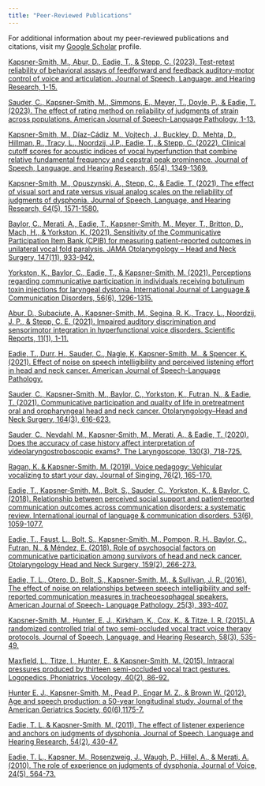 ```yaml
---
title: "Peer-Reviewed Publications"
---
```


For additional information about my peer-reviewed publications and citations, visit my [Google Scholar](https://scholar.google.com/citations?user=8ShCV5sAAAAJ&hl=en) profile.

[Kapsner-Smith, M., Abur, D., Eadie, T., & Stepp, C. (2023). Test-retest reliability of behavioral assays of feedforward and feedback auditory-motor control of voice and articulation. Journal of Speech, Language, and Hearing Research, 1-15.](https://pubs.asha.org/doi/full/10.1044/2023_JSLHR-23-00038)

[Sauder, C., Kapsner-Smith, M., Simmons, E., Meyer, T., Doyle, P., & Eadie, T. (2023). The effect of rating method on reliability of judgments of strain across populations. American Journal of Speech-Language Pathology, 1-13.](https://pubs.asha.org/doi/10.1044/2023_AJSLP-23-00174)

[Kapsner-Smith, M., Díaz-Cádiz, M., Vojtech, J., Buckley, D., Mehta, D., Hillman, R., Tracy, L., Noordzij, J.P., Eadie, T., & Stepp, C. (2022). Clinical cutoff scores for acoustic indices of vocal hyperfunction that combine relative fundamental frequency and cepstral peak prominence. Journal of Speech, Language, and Hearing Research, 65(4), 1349-1369.](https://www.ncbi.nlm.nih.gov/pmc/articles/PMC9499364/)

[Kapsner-Smith, M., Opuszynski, A., Stepp, C., & Eadie, T. (2021). The effect of visual sort and rate versus visual analog scales on the reliability of judgments of dysphonia. Journal of Speech, Language, and Hearing Research, 64(5), 1571-1580.](https://www.ncbi.nlm.nih.gov/pmc/articles/PMC8608224/)

[Baylor, C., Merati, A., Eadie, T., Kapsner-Smith, M., Meyer, T., Britton, D., Mach, H., & Yorkston, K. (2021). Sensitivity of the Communicative Participation Item Bank (CPIB) for measuring patient-reported outcomes in unilateral vocal fold paralysis. JAMA Otolaryngology – Head and Neck Surgery, 147(11), 933-942.](https://jamanetwork.com/journals/jamaotolaryngology/article-abstract/2784324)

[Yorkston, K., Baylor, C., Eadie, T., & Kapsner-Smith, M. (2021). Perceptions regarding communicative participation in individuals receiving botulinum toxin injections for laryngeal dystonia. International Journal of Language & Communication Disorders, 56(6), 1296-1315.](https://onlinelibrary.wiley.com/doi/abs/10.1111/1460-6984.12668)

[Abur, D., Subaciute, A., Kapsner-Smith, M., Segina, R. K., Tracy, L., Noordzij, J. P., & Stepp, C. E. (2021). Impaired auditory discrimination and sensorimotor integration in hyperfunctional voice disorders. Scientific Reports, 11(1), 1-11.](https://www.nature.com/articles/s41598-021-92250-8)

[Eadie, T., Durr, H., Sauder, C., Nagle, K, Kapsner-Smith, M., & Spencer, K. (2021). Effect of noise on speech intelligibility and perceived listening effort in head and neck cancer. American Journal of Speech-Language Pathology.](https://www.ncbi.nlm.nih.gov/pmc/articles/PMC8702834/)

[Sauder, C., Kapsner-Smith, M., Baylor, C., Yorkston, K., Futran, N., & Eadie, T. (2021). Communicative participation and quality of life in pretreatment oral and oropharyngeal head and neck cancer. Otolaryngology–Head and Neck Surgery, 164(3), 616-623.](https://www.ncbi.nlm.nih.gov/pmc/articles/PMC7933052/)

[Sauder, C., Nevdahl, M., Kapsner‐Smith, M., Merati, A., & Eadie, T. (2020). Does the accuracy of case history affect interpretation of videolaryngostroboscopic exams?. The Laryngoscope, 130(3), 718-725.](https://onlinelibrary.wiley.com/doi/abs/10.1002/lary.28081)

[Ragan, K. & Kapsner-Smith, M. (2019). Voice pedagogy: Vehicular vocalizing to start your day. Journal of Singing, 76(2), 165-170.](https://kariragan.com/wp-content/uploads/2013/03/Vehicular-Vocalizing-to-Start-Your-Day-JOS-2019.pdf)

[Eadie, T., Kapsner‐Smith, M., Bolt, S., Sauder, C., Yorkston, K., & Baylor, C. (2018). Relationship between perceived social support and patient‐reported communication outcomes across communication disorders: a systematic review. International journal of language & communication disorders, 53(6), 1059-1077.](https://www.ncbi.nlm.nih.gov/pmc/articles/PMC7335018/)

[Eadie, T., Faust, L., Bolt, S., Kapsner-Smith, M., Pompon, R. H., Baylor, C., Futran, N., & Méndez, E. (2018). Role of psychosocial factors on communicative participation among survivors of head and neck cancer. Otolaryngology Head and Neck Surgery, 159(2), 266-273.](https://www.ncbi.nlm.nih.gov/pmc/articles/PMC6080254/)

[Eadie, T. L., Otero, D., Bolt, S., Kapsner-Smith, M., & Sullivan, J. R. (2016). The effect of noise on relationships between speech intelligibility and self-reported communication measures in tracheoesophageal speakers. American Journal of Speech- Language Pathology, 25(3), 393-407.](https://www.ncbi.nlm.nih.gov/pmc/articles/PMC5270639/)

[Kapsner-Smith, M., Hunter, E. J., Kirkham, K., Cox, K., & Titze, I. R. (2015). A randomized controlled trial of two semi-occluded vocal tract voice therapy protocols. Journal of Speech, Language, and Hearing Research, 58(3), 535-49.](https://www.ncbi.nlm.nih.gov/pmc/articles/PMC4610291/)

[Maxfield, L., Titze, I., Hunter, E., & Kapsner-Smith, M. (2015). Intraoral pressures produced by thirteen semi-occluded vocal tract gestures. Logopedics, Phoniatrics, Vocology, 40(2), 86-92.](https://www.ncbi.nlm.nih.gov/pmc/articles/PMC4970513/)

[Hunter E. J., Kapsner-Smith, M., Pead P., Engar M. Z., & Brown W. (2012). Age and speech production: a 50-year longitudinal study. Journal of the American Geriatrics Society, 60(6),1175-7.](https://www.ncbi.nlm.nih.gov/pmc/articles/PMC3564584/)

[Eadie, T. L. & Kapsner-Smith, M. (2011). The effect of listener experience and anchors on judgments of dysphonia. Journal of Speech, Language and Hearing Research, 54(2), 430-47.](https://pubs.asha.org/doi/abs/10.1044/1092-4388%282010/09-0205%29)

[Eadie, T. L., Kapsner, M., Rosenzweig, J., Waugh, P., Hillel, A., & Merati, A. (2010). The role of experience on judgments of dysphonia. Journal of Voice, 24(5), 564-73.](https://www.sciencedirect.com/science/article/abs/pii/S0892199708002099)
